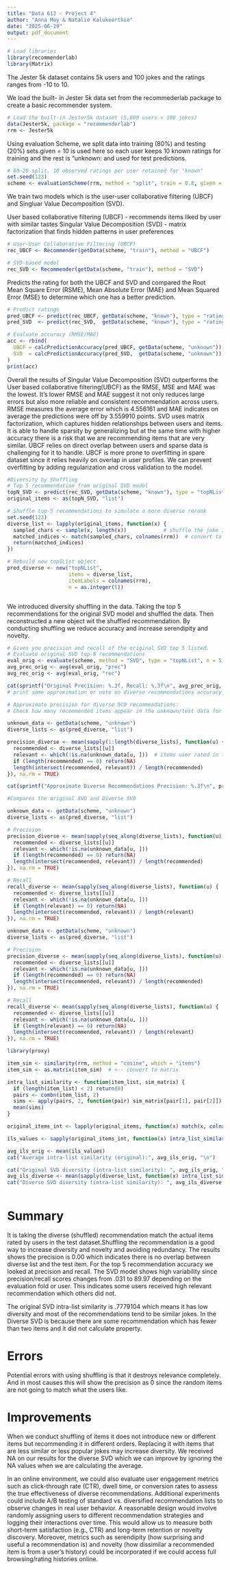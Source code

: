 ```yaml
---
title: "Data 612 - Project 4"
author: "Anna Moy & Natalie Kalukeerthie"
date: "2025-06-29"
output: pdf_document
---
```


```r
# Load libraries
library(recommenderlab)
library(Matrix)
```


The Jester 5k dataset contains 5k users and 100 jokes and the ratings ranges from -10 to 10. 

We load the built- in Jester 5k data set from the recommederlab package to create a basic recommender system. 

```r
# Load the built-in Jester5k dataset (5,000 users × 100 jokes)
data(Jester5k, package = "recommenderlab")
rrm <- Jester5k
```

Using evaluation Scheme, we split data into training (80%) and testing (20%) sets.given = 10 is used here so each user keeps 10 known ratings for training and the rest is "unknown: and used for test predictions. 

```r
# 80–20 split, 10 observed ratings per user retained for "known"
set.seed(123)
scheme <- evaluationScheme(rrm, method = "split", train = 0.8, given = 10, goodRating = 3)

```

We train two models which is the user-user collaborative filtering (UBCF) and Singluar Value Decomposition (SVD).

User based collaborative filtering (UBCF) - recommends items liked by user with similar tastes
Singular Value Decomposition (SVD) - matrix factorization that finds hidden patterns in user preferences

```r
# User-User Collaborative Filtering (UBCF)
rec_UBCF <- Recommender(getData(scheme, "train"), method = "UBCF")

# SVD-based model
rec_SVD <- Recommender(getData(scheme, "train"), method = "SVD")

```

Predicts the rating for both the UBCF and SVD and compared the Root Mean Square Error (RSME), Mean Absolute Error (MAE) and Mean Squared Error (MSE) to determine which one has a better prediction. 

```r
# Predict ratings
pred_UBCF <- predict(rec_UBCF, getData(scheme, "known"), type = "ratings")
pred_SVD  <- predict(rec_SVD,  getData(scheme, "known"), type = "ratings")

# Evaluate accuracy (RMSE/MAE)
acc <- rbind(
  UBCF = calcPredictionAccuracy(pred_UBCF, getData(scheme, "unknown")),
  SVD  = calcPredictionAccuracy(pred_SVD,  getData(scheme, "unknown"))
)
print(acc)

```

Overall the results of Singular Value Decomposition (SVD) outperforms the User based collaborative filtering(UBCF) as the RMSE, MSE and MAE was the lowest. It's lower RMSE and MAE suggest it  not only reduces large errors but also more reliable and consistent recommendation across users. RMSE measures the average error which is 4.556161 and MAE indicates on average the predictions were off by 3.559910 points. SVD uses matrix factorization, which captures hidden relationships between users and items. It is able to handle sparsity by generalizing but at the same time with higher accuracy there is a risk that we are recommending items that are very similar.  UBCF relies on direct overlap between users and sparse data is challenging for it to handle. UBCF is more prone to overfitting in spare dataset since it relies heavily on overlap in user profiles. We can prevent overfitting by adding regularization and cross validation to the model. 



```r
#Diversity by Shuffling
# Top 5 recommendation from original SVD model
topN_SVD <- predict(rec_SVD, getData(scheme, "known"), type = "topNList", n = 5)
original_items <- as(topN_SVD, "list")

# Shuffle top-5 recommendations to simulate a more diverse rerank
set.seed(123)
diverse_list <- lapply(original_items, function(x) {
  sampled_chars <- sample(x, length(x))            # shuffle the joke IDs (characters)
  matched_indices <- match(sampled_chars, colnames(rrm))  # convert to integer indices
  return(matched_indices)
})

# Rebuild new top5List object
pred_diverse <- new("topNList",
                    items = diverse_list,
                    itemLabels = colnames(rrm),
                    n = as.integer(5))



```

We introduced diversity shuffling in the data. Taking the top 5 recommendations for the original SVD model and shuffled the data. Then reconstructed a new object wit the shuffled recommendation. By conducting shuffling we reduce accuracy and increase serendipity and novelty. 
```r
# Gives you precision and recall of the original SVD top 5 listed.
# Evaluate original SVD top-N recommendations
eval_orig <- evaluate(scheme, method = "SVD", type = "topNList", n = 5)
avg_prec_orig <- avg(eval_orig, "prec")
avg_rec_orig <- avg(eval_orig, "rec")

cat(sprintf("Original Precision: %.3f, Recall: %.3f\n", avg_prec_orig, avg_rec_orig))
# print some approximation or note on diverse recommendations accuracy here

```
```r
# Approximate precision for diverse SCD recommendations:
# Check how many recommended items appear in the unknown/test data for each user

unknown_data <- getData(scheme, "unknown")
diverse_lists <- as(pred_diverse, "list")

precision_diverse <- mean(sapply(1:length(diverse_lists), function(u) {
  recommended <- diverse_lists[[u]]
  relevant <- which(!is.na(unknown_data[u, ]))  # items user rated in test
  if (length(recommended) == 0) return(NA)
  length(intersect(recommended, relevant)) / length(recommended)
}), na.rm = TRUE)

cat(sprintf("Approximate Diverse Recommendations Precision: %.3f\n", precision_diverse))

#Compares the original SVD and Diverse SVD
```

```r
unknown_data <- getData(scheme, "unknown")
diverse_lists <- as(pred_diverse, "list")

# Precision
precision_diverse <- mean(sapply(seq_along(diverse_lists), function(u) {
  recommended <- diverse_lists[[u]]
  relevant <- which(!is.na(unknown_data[u, ]))
  if (length(recommended) == 0) return(NA)
  length(intersect(recommended, relevant)) / length(recommended)
}), na.rm = TRUE)

# Recall
recall_diverse <- mean(sapply(seq_along(diverse_lists), function(u) {
  recommended <- diverse_lists[[u]]
  relevant <- which(!is.na(unknown_data[u, ]))
  if (length(relevant) == 0) return(NA)
  length(intersect(recommended, relevant)) / length(relevant)
}), na.rm = TRUE)

unknown_data <- getData(scheme, "unknown")
diverse_lists <- as(pred_diverse, "list")

# Precision
precision_diverse <- mean(sapply(seq_along(diverse_lists), function(u) {
  recommended <- diverse_lists[[u]]
  relevant <- which(!is.na(unknown_data[u, ]))
  if (length(recommended) == 0) return(NA)
  length(intersect(recommended, relevant)) / length(recommended)
}), na.rm = TRUE)

# Recall
recall_diverse <- mean(sapply(seq_along(diverse_lists), function(u) {
  recommended <- diverse_lists[[u]]
  relevant <- which(!is.na(unknown_data[u, ]))
  if (length(relevant) == 0) return(NA)
  length(intersect(recommended, relevant)) / length(relevant)
}), na.rm = TRUE)

library(proxy)

item_sim <- similarity(rrm, method = "cosine", which = "items")
item_sim <- as.matrix(item_sim)  # <-- convert to matrix

intra_list_similarity <- function(item_list, sim_matrix) {
  if (length(item_list) < 2) return(0)
  pairs <- combn(item_list, 2)
  sims <- apply(pairs, 2, function(pair) sim_matrix[pair[1], pair[2]])
  mean(sims)
}

original_items_int <- lapply(original_items, function(x) match(x, colnames(rrm)))

ils_values <- sapply(original_items_int, function(x) intra_list_similarity(x, sim_matrix = item_sim))

avg_ils_orig <- mean(ils_values)
cat("Average intra-list similarity (original):", avg_ils_orig, "\n")

cat("Original SVD diversity (intra-list similarity): ", avg_ils_orig, "\n")
avg_ils_diverse <- mean(sapply(diverse_list, function(x) intra_list_similarity(x, sim_matrix = item_sim)))
cat("Diverse SVD diversity (intra-list similarity): ", avg_ils_diverse, "\n")



```


# Summary
It is taking the diverse (shuffled) recommendation match the actual items rated by users in the test dataset.Shuffling the recommendation is a good way to increase diversity and novelty and avoiding redundancy. The results shows the precision is 0.00 which indicates there is no overlap between diverse list and the test item. For the top 5 recommendation accuracy we looked at precision and recall. The SVD model shows high variability since precision/recall scores changes from .031 to 89.97 depending on the evaluation fold or user. This indicates some users received high relevant recommendation which others did not. 

The original SVD intra-list similarity is .7779104 which means it has low diversity and most of the recommendations tend to be similar jokes. In the Diverse SVD is because there are some recommendation which has fewer than two items and it did not calculate property. 

# Errors

Potential errors with using shuffling is that it destroys relevance completely. And in most causes this will show the precision as 0 since the random items are not going to match what the users like. 

# Improvements

When we conduct shuffling of items it does not introduce new or different items but recommending it in different orders. Replacing it with items that are less similar or less popular jokes may increase diversity. We received NA on our results for the diverse SVD which we can improve by ignoring the NA values when we are calculating the average.

In an online environment, we could also evaluate user engagement metrics such as click-through rate (CTR), dwell time, or conversion rates to assess the true effectiveness of diverse recommendations. Additional experiments could include A/B testing of standard vs. diversified recommendation lists to observe changes in real user behavior. A reasonable design would involve randomly assigning users to different recommendation strategies and logging their interactions over time. This would allow us to measure both short-term satisfaction (e.g., CTR) and long-term retention or novelty discovery. Moreover, metrics such as serendipity (how surprising and useful a recommendation is) and novelty (how dissimilar a recommended item is from a user’s history) could be incorporated if we could access full browsing/rating histories online.